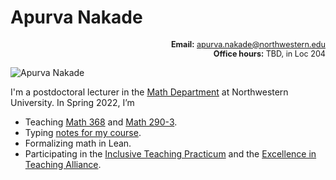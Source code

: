 # Apurva Nakade {.unnumbered}

<div style="text-align:right; font-size: 90%;">

**Email:** [apurva.nakade@northwestern.edu](mailto:apurva.nakade@northwestern.edu) <br/>
**Office hours:** TBD, in Loc 204

</div>

![](images/me0.jpg "Apurva Nakade")

I\'m a postdoctoral lecturer in the [Math Department](https://www.math.northwestern.edu/) at Northwestern University. In Spring 2022, I'm

- Teaching [Math 368](https://canvas.northwestern.edu/courses/164403/assignments/syllabus) and [Math 290-3](https://canvas.northwestern.edu/courses/166989).
- Typing [notes for my course](https://apurvanakade.github.io/2022S-Introduction-to-Optimization/).
- Formalizing math in Lean. 
- Participating in the [Inclusive Teaching Practicum](https://www.northwestern.edu/searle/initiatives/faculty/inclusive-teaching-practicum1/index.html) and the [Excellence in Teaching Alliance](https://www.northwestern.edu/searle/initiatives/faculty/excellence-in-teaching-alliance-for-nte-faculty.html).